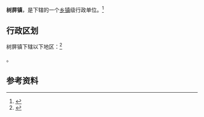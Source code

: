 {{中国乡级行政区|62/01/21/111/000}}

'''树屏镇'''，是{{PRC admin/fullname|62/01/21/111/000|3}}下辖的一个[[乡镇|乡镇]]级行政单位。<ref>{{PRC admin/ref sgc|{{PRC admin/parent|62/01/21/111/000}}}}</ref>

== 行政区划 ==

树屏镇下辖以下地区：<ref>{{PRC admin/ref sgc|62/01/21/111/000}}</ref>

{{PRC admin/children|62/01/21/111/000}}。

== 参考资料 ==

{{reflist}}

{{行政区划小作品}}
{{PRC admin/navcat|62/01/21/111/000}}